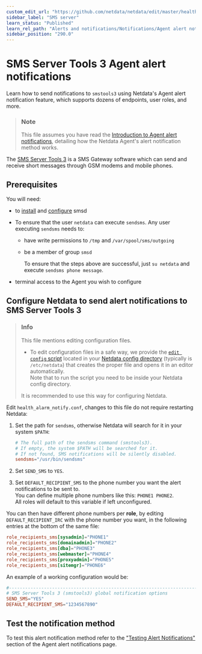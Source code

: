```yaml
---
custom_edit_url: "https://github.com/netdata/netdata/edit/master/health/notifications/smstools3/README.md"
sidebar_label: "SMS server"
learn_status: "Published"
learn_rel_path: "Alerts and notifications/Notifications/Agent alert notifications"
sidebar_position: "290.0"
---
```

# SMS Server Tools 3 Agent alert notifications

Learn how to send notifications to `smstools3` using Netdata's Agent alert notification feature, which supports dozens of endpoints, user roles, and more.

> ### Note
>
> This file assumes you have read the [Introduction to Agent alert notifications](/docs/alerts-and-notifications/notifications/agent-alert-notifications), detailing how the Netdata Agent's alert notification method works.

The [SMS Server Tools 3](http://smstools3.kekekasvi.com/) is a SMS Gateway software which can send and receive short messages through GSM modems and mobile phones.

## Prerequisites

You will need:

- to [install](http://smstools3.kekekasvi.com/index.php?p=compiling) and [configure](http://smstools3.kekekasvi.com/index.php?p=configure) smsd

- To ensure that the user `netdata` can execute `sendsms`. Any user executing `sendsms` needs to:
  - have write permissions to `/tmp` and `/var/spool/sms/outgoing`
  - be a member of group `smsd`

    To ensure that the steps above are successful, just `su netdata` and execute `sendsms phone message`.
- terminal access to the Agent you wish to configure

## Configure Netdata to send alert notifications to SMS Server Tools 3

> ### Info
>
> This file mentions editing configuration files.  
>
> - To edit configuration files in a safe way, we provide the [`edit config` script](/docs/getting-started/manage-and-configure/configuration#use-edit-config-to-edit-configuration-files) located in your [Netdata config directory](/docs/getting-started/manage-and-configure/configuration#the-netdata-config-directory) (typically is `/etc/netdata`) that creates the proper file and opens it in an editor automatically.  
> Note that to run the script you need to be inside your Netdata config directory.
>
> It is recommended to use this way for configuring Netdata.

Edit `health_alarm_notify.conf`, changes to this file do not require restarting Netdata:

1. Set the path for `sendsms`, otherwise Netdata will search for it in your system `$PATH`:

    ```conf
    # The full path of the sendsms command (smstools3).
    # If empty, the system $PATH will be searched for it.
    # If not found, SMS notifications will be silently disabled.
    sendsms="/usr/bin/sendsms"
    ```

2. Set `SEND_SMS` to `YES`.
3. Set `DEFAULT_RECIPIENT_SMS` to the phone number you want the alert notifications to be sent to.  
    You can define multiple phone numbers like this: `PHONE1 PHONE2`.  
    All roles will default to this variable if left unconfigured.

You can then have different phone numbers per **role**, by editing `DEFAULT_RECIPIENT_IRC` with the phone number you want, in the following entries at the bottom of the same file:

```conf
role_recipients_sms[sysadmin]="PHONE1"
role_recipients_sms[domainadmin]="PHONE2"
role_recipients_sms[dba]="PHONE3"
role_recipients_sms[webmaster]="PHONE4"
role_recipients_sms[proxyadmin]="PHONE5"
role_recipients_sms[sitemgr]="PHONE6"
```

An example of a working configuration would be:

```conf
#------------------------------------------------------------------------------
# SMS Server Tools 3 (smstools3) global notification options
SEND_SMS="YES"
DEFAULT_RECIPIENT_SMS="1234567890"
```

## Test the notification method

To test this alert notification method refer to the ["Testing Alert Notifications"](/docs/alerts-and-notifications/notifications/agent-alert-notifications#testing-alert-notifications) section of the Agent alert notifications page.
